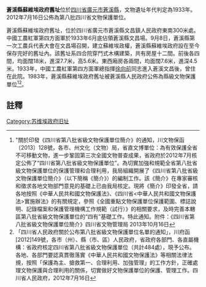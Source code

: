 {{msg:四川省文物保護單位
|名稱 = 蒼溪縣蘇維埃政府舊址
|編號 = 410
|圖片 = 
|級別 = S8
|分類 = 
|時代 = 1933年
|地点 = [[四川省|四川省]][[廣元市|廣元市]][[蒼溪縣|蒼溪縣]]
|坐標 =
|登錄 = 2012年7月16日
}}
'''蒼溪縣蘇維埃政府舊址'''位於[[四川省|四川省]][[廣元市|廣元市]][[蒼溪縣|蒼溪縣]]，文物遺址年代判定為1933年。2012年7月16日公佈為第八批四川省文物保護單位。

蒼溪縣蘇維埃政府舊址，位於四川省廣元市蒼溪縣文昌鎮人民政府東南300米處。中國工農紅軍第四方面軍於1933年6月底佔領蒼溪縣文昌場。9月8日，蒼溪縣第一次工農兵代表大會在文昌場召開，建立蘇維埃政權，蒼溪縣蘇維埃政府設在至今保存完好的舊址內。該舊址系四合院穿鬥式木構建築，共有房屋十二間。前後各四間，均面闊18米，進深7.7米，高5.6米。東西廂房各兩間，均面闊7.6米，進深4.5米。1933年，中國工農紅軍第四方面軍總指揮[[徐向前|徐向前]]同志進入蒼溪文昌後，曾住在此院。1983年，蒼溪縣蘇維埃政府舊址被蒼溪縣人民政府公佈為縣級文物保護單位<ref>"關於印發《四川省第八批省級文物保護單位簡介》的通知，川文物保函〔2013〕128號，各市、州文化（文物）局，省直文博單位：為有效保護全省不可移動文物，進一步鞏固第三次全國文物普查成果，省政府於2012年7月核定公佈了“四川省第八批省級文物保護單位”。為切實加強和規範全省第八批省級文物保護單位的保護管理和合理利用，我局組織開展了《四川省第八批省級文物保護單位簡介》（以下簡稱《簡介》）的編制工作。該《簡介》在專家審核和徵求各地文物部門意見的基礎上已由我局核定。現將《簡介》印發全省，請各地按照《中華人民共和國文物保護法》、《四川省<中華人民共和國文物保護法>實施辦法》的有關規定，參照《全國重點文物保護單位保護範圍、標誌說明、記錄檔案和保護管理機構工作規範（試行）》的相關要求，及時完善本轄區第八批省級文物保護單位的“四有”基礎工作。特此通知。附件：《四川省第八批省級文物保護單位簡介》四川省文物管理局  2013年10月16日</ref><ref>「四川省人民政府關於公布第八批省級文物保護單位名單的通知」，川府函[2012]149號，各市（州）、縣（市、區）人民政府，省政府各部門、各直屬機構：省政府核定四川省第八批省級文物保護單位（共計484處），現予公布。各地、各部門要認真貫徹落實《中華人民共和國文物保護法》等相關法律法規，按照「保護為主、搶救第一、合理利用、加強管理」的工作方針，正確處理文物保護與合理利用的關係，切實做好文物保護單位的保護、管理工作。四川省人民政府，2012年7月16日</ref>。
==註釋==
{{reflist}}

[[Category:苏维埃政府旧址|Category:苏维埃政府旧址]]